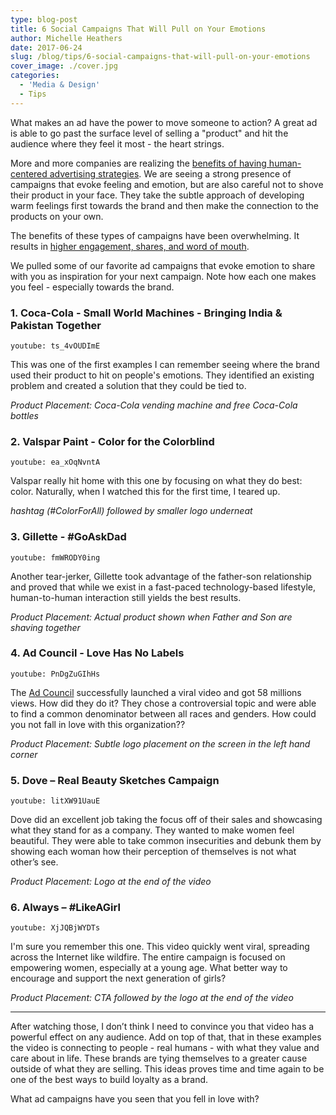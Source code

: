 ```yaml
---
type: blog-post
title: 6 Social Campaigns That Will Pull on Your Emotions
author: Michelle Heathers
date: 2017-06-24
slug: /blog/tips/6-social-campaigns-that-will-pull-on-your-emotions
cover_image: ./cover.jpg
categories:
  - 'Media & Design'
  - Tips
---
```


What makes an ad have the power to move someone to action? A great ad is able to go past the surface level of selling a "product" and hit the audience where they feel it most - the heart strings.

More and more companies are realizing the [benefits of having human-centered advertising strategies][1]. We are seeing a strong presence of campaigns that evoke feeling and emotion, but are also careful not to shove their product in your face. They take the subtle approach of developing warm feelings first towards the brand and then make the connection to the products on your own.

The benefits of these types of campaigns have been overwhelming. It results in [higher
engagement, shares, and word of mouth][2].

We pulled some of our favorite ad campaigns that evoke emotion to share with you
as inspiration for your next campaign. Note how each one makes you feel -
especially towards the brand.

### 1. Coca-Cola - Small World Machines - Bringing India & Pakistan Together

`youtube: ts_4vOUDImE`

This was one of the first examples I can remember seeing where the brand used
their product to hit on people's emotions. They identified an existing
problem and created a solution that they could be tied to.

_Product Placement: Coca-Cola vending machine and free Coca-Cola bottles_

### 2. Valspar Paint - Color for the Colorblind

`youtube: ea_xOqNvntA`

Valspar really hit home with this one by focusing on what they do best: color. Naturally, when I watched this for the first time, I teared up.

_hashtag (#ColorForAll) followed by smaller logo underneat_

### 3. Gillette - #‎GoAskDad‬

`youtube: fmWRODY0ing`

Another tear-jerker, Gillette took advantage of the father-son relationship and proved that while we exist in a fast-paced technology-based lifestyle, human-to-human interaction still yields the best results.

_Product Placement: Actual product shown when Father and Son are shaving together_

### 4. Ad Council - Love Has No Labels

`youtube: PnDgZuGIhHs`

The [Ad Council][3] successfully launched a viral video and got 58 millions views. How did they do it? They chose a controversial topic and were able to find a common denominator between all races and genders. How could you not fall in love with this organization??

_Product Placement: Subtle logo placement on the screen in the left hand corner_

### 5. Dove – Real Beauty Sketches Campaign

`youtube: litXW91UauE`

Dove did an excellent job taking the focus off of their sales and showcasing
what they stand for as a company. They wanted to make women feel beautiful.
They were able to take common insecurities and debunk them by showing each
woman how their perception of themselves is not what other’s see.

_Product Placement: Logo at the end of the video_

### 6. Always – #LikeAGirl

`youtube: XjJQBjWYDTs`

I'm sure you remember this one. This video quickly went viral, spreading
across the Internet like wildfire. The entire campaign is focused on
empowering women, especially at a young age. What better way to encourage and
support the next generation of girls?

_Product Placement: CTA followed by the logo at the end of the video_

---

After watching those, I don’t think I need to convince you that video has a
powerful effect on any audience. Add on top of that, that in these examples
the video is connecting to people - real humans - with what they
value and care about in life. These brands are tying themselves to a greater
cause outside of what they are selling. This ideas proves time and time again
to be one of the best ways to build loyalty as a brand.

What ad campaigns have you seen that you fell in love with?

[1]: http://www.wired.com/insights/2013/12/human-centered-design-matters/
[2]: http://www.dandad.org/en/d-ad-leo-burnett-holler-always-likeagirl-campaign-case-study/
[3]: http://www.adcouncil.org/
